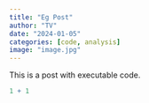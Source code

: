```yaml
---
title: "Eg Post"
author: "TV"
date: "2024-01-05"
categories: [code, analysis]
image: "image.jpg"
---
```


This is a post with executable code.

```r
1 + 1
```
